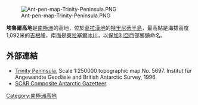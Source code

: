 [[Image:Ant-pen-map-Trinity-Peninsula.PNG|thumb]]

{{coord|63|42|10|S|58|21|10|W|display=title}}

'''埃魯爾高地'''是[[南極洲|南極洲]]的高地，位於[[葛拉漢地|葛拉漢地]]的[[特里尼蒂半島|特里尼蒂半島]]，最高點是海拔高度1,092米的[[吉根峰|吉根峰]]，南面是[[東拉塞爾冰川|東拉塞爾冰川]]，以[[保加利亞|保加利亞]]西部鄉鎮命名。

==外部連結==
* [https://web.archive.org/web/20131002100340/http://www.bkg.bund.de/nn_193194/DE/Bundesamt/Downloads/Kostenlose-Karten/Antarktis-Karten/Satellitenbildkarten/Scale250/Daten/Trinity-Peninsula%2CtemplateId%3Draw%2Cproperty%3DpublicationFile.pdf/Trinity-Peninsula.pdf Trinity Peninsula.] Scale 1:250000 topographic map No. 5697. Institut für Angewandte Geodäsie and British Antarctic Survey, 1996.
* [http://data.aad.gov.au/aadc/gaz/scar/ SCAR Composite Antarctic Gazetteer]{{WebCite|url=https://www.webcitation.org/5ug2CfC7m?url=http://data.aad.gov.au/aadc/gaz/scar/ |date=20101202140255 |dateformat=iso }}.

{{Antarctica-geo-stub}}
[[Category:南極洲高地|Category:南極洲高地]]